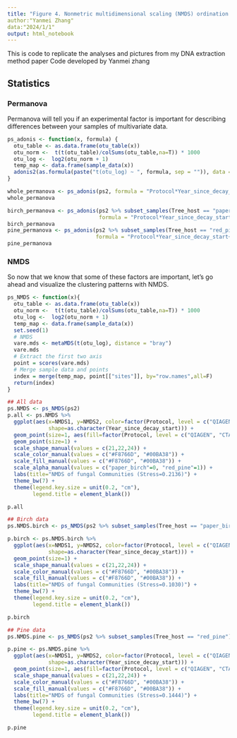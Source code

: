 ```yaml
---
title: "Figure 4. Nonmetric multidimensional scaling (NMDS) ordination plots"
author:"Yanmei Zhang"
data:"2024/1/1"
output: html_notebook
---
```


This is code to replicate the analyses and pictures from my DNA extraction method paper
Code developed by Yanmei zhang

## Statistics
### Permanova
Permanova will tell you if an experimental factor is important for describing differences between your samples of multivariate data.
```r
ps_adonis <- function(x, formula) {
  otu_table <- as.data.frame(otu_table(x))
  otu_norm <-  t(t(otu_table)/colSums(otu_table,na=T)) * 1000 
  otu_log <-  log2(otu_norm + 1)
  temp_map <- data.frame(sample_data(x))
  adonis2(as.formula(paste("t(otu_log) ~ ", formula, sep = "")), data = temp_map)
}
```

```r
whole_permanova <- ps_adonis(ps2, formula = "Protocol*Year_since_decay_start*Tree_host+Tree_log")
whole_permanova

birch_permanova <- ps_adonis(ps2 %>% subset_samples(Tree_host == "paper_birch"), 
                             formula = "Protocol*Year_since_decay_start+Tree_log")
birch_permanova
pine_permanova <- ps_adonis(ps2 %>% subset_samples(Tree_host == "red_pine"), 
                            formula = "Protocol*Year_since_decay_start+Tree_log")
pine_permanova
```

### NMDS
So now that we know that some of these factors are important, let's go ahead and visualize the clustering patterns with NMDS.
```r
ps_NMDS <- function(x){
  otu_table <- as.data.frame(otu_table(x))
  otu_norm <-  t(t(otu_table)/colSums(otu_table,na=T)) * 1000 
  otu_log <-  log2(otu_norm + 1)
  temp_map <- data.frame(sample_data(x))
  set.seed(1)
  # NMDS
  vare.mds <- metaMDS(t(otu_log), distance = "bray")
  vare.mds
  # Extract the first two axis
  point = scores(vare.mds)
  # Merge sample data and points 
  index = merge(temp_map, point[["sites"]], by="row.names",all=F)
  return(index)
}
```

```r
## All data
ps.NMDS <- ps_NMDS(ps2)
p.all <- ps.NMDS %>% 
  ggplot(aes(x=NMDS1, y=NMDS2, color=factor(Protocol, level = c("QIAGEN", "CTAB")),
             shape=as.character(Year_since_decay_start))) +
  geom_point(size=1, aes(fill=factor(Protocol, level = c("QIAGEN", "CTAB")), alpha=Tree_host)) +
  geom_point(size=1) +   
  scale_shape_manual(values = c(21,22,24)) +
  scale_color_manual(values = c("#F8766D", "#00BA38")) +
  scale_fill_manual(values = c("#F8766D", "#00BA38")) +
  scale_alpha_manual(values = c("paper_birch"=0, "red_pine"=1)) +
  labs(title="NMDS of fungal Communities (Stress=0.2136)") +
  theme_bw(7) +
  theme(legend.key.size = unit(0.2, "cm"),
        legend.title = element_blank()) 

p.all

## Birch data 
ps.NMDS.birch <- ps_NMDS(ps2 %>% subset_samples(Tree_host == "paper_birch"))

p.birch <- ps.NMDS.birch %>% 
  ggplot(aes(x=NMDS1, y=NMDS2, color=factor(Protocol, level = c("QIAGEN", "CTAB")),
             shape=as.character(Year_since_decay_start))) +
  geom_point(size=1) +
  scale_shape_manual(values = c(21,22,24)) +
  scale_color_manual(values = c("#F8766D", "#00BA38")) +
  scale_fill_manual(values = c("#F8766D", "#00BA38")) +
  labs(title="NMDS of fungal Communities (Stress=0.1030)") +
  theme_bw(7) +
  theme(legend.key.size = unit(0.2, "cm"),
        legend.title = element_blank()) 

p.birch

## Pine data 
ps.NMDS.pine <- ps_NMDS(ps2 %>% subset_samples(Tree_host == "red_pine"))

p.pine <- ps.NMDS.pine %>% 
  ggplot(aes(x=NMDS1, y=NMDS2, color=factor(Protocol, level = c("QIAGEN", "CTAB")),
             shape=as.character(Year_since_decay_start))) +
  geom_point(size=1, aes(fill=factor(Protocol, level = c("QIAGEN", "CTAB")))) +
  scale_shape_manual(values = c(21,22,24)) +
  scale_color_manual(values = c("#F8766D", "#00BA38")) +
  scale_fill_manual(values = c("#F8766D", "#00BA38")) +
  labs(title="NMDS of fungal Communities (Stress=0.1444)") +
  theme_bw(7) +
  theme(legend.key.size = unit(0.2, "cm"),
        legend.title = element_blank()) 

p.pine
```

